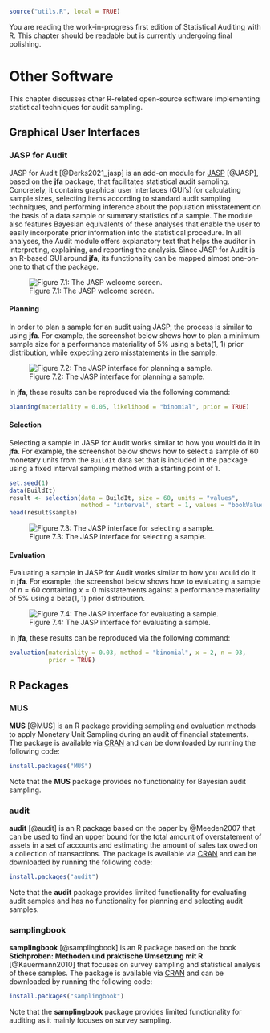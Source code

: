 ```r
source("utils.R", local = TRUE)
```

::: {.callout-note appearance="simple"}
You are reading the work-in-progress first edition of Statistical Auditing with
R. This chapter should be readable but is currently undergoing final polishing.
:::

# Other Software {#CHAPTER-7}

This chapter discusses other R-related open-source software implementing
statistical techniques for audit sampling.

## Graphical User Interfaces

### JASP for Audit

JASP for Audit [@Derks2021_jasp] is an add-on module for
[JASP](http://jasp-stats.org/) [@JASP], based on the **jfa** package, that
facilitates statistical audit sampling. Concretely, it contains graphical user
interfaces (GUI's) for calculating sample sizes, selecting items according to
standard audit sampling techniques, and performing inference about the
population misstatement on the basis of a data sample or summary statistics of a
sample. The module also features Bayesian equivalents of these analyses that
enable the user to easily incorporate prior information into the statistical
procedure. In all analyses, the Audit module offers explanatory text that helps
the auditor in interpreting, explaining, and reporting the analysis. Since JASP
for Audit is an R-based GUI around **jfa**, its functionality can be mapped
almost one-on-one to that of the package.

![Figure 7.1: The JASP welcome screen.](img/JASP.png){fig-align="center"}

#### Planning

In order to plan a sample for an audit using JASP, the process is similar to
using **jfa**. For example, the screenshot below shows how to plan a minimum
sample size for a performance materiality of 5% using a beta(1, 1) prior
distribution, while expecting zero misstatements in the sample.

![Figure 7.2: The JASP interface for planning a sample.](img/JASP_planning.png){fig-align="center"}

In **jfa**, these results can be reproduced via the following command:

```r
planning(materiality = 0.05, likelihood = "binomial", prior = TRUE)
```

#### Selection

Selecting a sample in JASP for Audit works similar to how you would do it in
**jfa**. For example, the screenshot below shows how to select a sample of 60
monetary units from the `BuildIt` data set that is included in the package using
a fixed interval sampling method with a starting point of 1.

```r
set.seed(1)
data(BuildIt)
result <- selection(data = BuildIt, size = 60, units = "values",
                    method = "interval", start = 1, values = "bookValue")
head(result$sample)
```

![Figure 7.3: The JASP interface for selecting a sample.](img/JASP_selection.png){fig-align="center"}

#### Evaluation

Evaluating a sample in JASP for Audit works similar to how you would do it in
**jfa**. For example, the screenshot below shows how to evaluating a sample of
$n = 60$ containing $x = 0$ misstatements against a performance materiality of
5% using a beta(1, 1) prior distribution.

![Figure 7.4: The JASP interface for evaluating a sample.](img/JASP_evaluation.png){fig-align="center"}

In **jfa**, these results can be reproduced via the following command:

```r
evaluation(materiality = 0.03, method = "binomial", x = 2, n = 93,
           prior = TRUE)
```

## R Packages

### MUS

**MUS** [@MUS] is an R package providing sampling and evaluation methods to
apply Monetary Unit Sampling during an audit of financial statements. The
package is available via [CRAN](https://cran.r-project.org/package=MUS) and can
be downloaded by running the following code:

```r
install.packages("MUS")
```

Note that the **MUS** package provides no functionality for Bayesian audit
sampling.

### audit

**audit** [@audit] is an R package based on the paper by @Meeden2007 that can be
used to find an upper bound for the total amount of overstatement of assets in a
set of accounts and estimating the amount of sales tax owed on a collection of
transactions. The package is available via [CRAN](https://cran.r-project.org/package=audit)
and can be downloaded by running the following code:

```r
install.packages("audit")
```

Note that the **audit** package provides limited functionality for evaluating
audit samples and has no functionality for planning and selecting audit samples.

### samplingbook

**samplingbook** [@samplingbook] is an R package based on the book
**Stichproben: Methoden und praktische Umsetzung mit R** [@Kauermann2010] that
focuses on survey sampling and statistical analysis of these samples. The
package is available via [CRAN](https://cran.r-project.org/package=samplingbook)
and can be downloaded by running the following code:

```r
install.packages("samplingbook")
```

Note that the **samplingbook** package provides limited functionality for
auditing as it mainly focuses on survey sampling.
